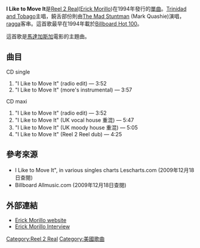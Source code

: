 {{Infobox Single
| Name = I Like to Move It
| Cover = Reel2RealILikeToMoveItCDSingleCover.jpg
| Artist = [[Reel_2_Real|Reel 2 Real]]
| from Album = Move It!
| Released = 1994
| Format = [[單曲|單曲]]
| Recorded = 1994年3月26日
| Genre = [[舞曲|舞曲]]/[[雷格|雷格]]/[[嘻哈|嘻哈]]/[[Dancehall|Dancehall]]
| Length = 3:52
| Label = [[Strictly_Rhythm|Strictly Rhythm]]
| Writer = [[Erick_Morillo|Erick Morillo]] <br /> [[The_Mad_Stuntman|Mark Quashie]]
| Producer = [[Erick_Morillo|Erick Morillo]] <br /> Ralphie Muniz
| Certification = [[金唱片|金唱片]] <small>[[SNEP|France]], 1994</small>
| Last single = "Go on Move" <br />(1994)
| This single = "'''I Like to Move It'''" <br />(1994)
| Next single = "Go on Move (重製)" <br />(1994)
}}

'''I Like to Move It'''是[[Reel_2_Real|Reel 2 Real]]([[Erick_Morillo|Erick Morillo]])在1994年發行的[[單曲|單曲]]。[[Trinidad_and_Tobago|Trinidad and Tobago]]主唱，饒舌部份則由[[The_Mad_Stuntman|The Mad Stuntman]] (Mark Quashie)演唱，[[ragga|ragga]]客串。這首歌最早在1994年載於[[Billboard_Hot_100|Billboard Hot 100]]。

這首歌是[[馬達加斯加_(2005年電影)|馬達加斯加]]電影的主題曲。

== 曲目 ==
; CD single
# "I Like to Move It" (radio edit) — 3:52
# "I Like to Move It" (more's instrumental) — 3:57

; CD maxi
# "I Like to Move It" (radio edit) — 3:52
# "I Like to Move It" (UK vocal house 重混) — 5:47
# "I Like to Move It" (UK moody house 重混) — 5:05
# "I Like to Move It" (Reel 2 Reel dub) — 4:25


== 參考來源 ==
* I Like to Move It", in various singles charts Lescharts.com (2009年12月18日查閱)
* Billboard Allmusic.com (2009年12月18日查閱)

== 外部連結 ==
* [http://www.erickmorillo.com/ Erick Morillo website]{{Wayback|url=http://www.erickmorillo.com/ |date=20100301105354 }}
* [https://web.archive.org/web/20071110162350/http://www.clubbing-uk.com/erick_morillo_interview.htm Erick Morillo Interview]

[[Category:Reel_2_Real|Category:Reel 2 Real]]
[[Category:美國歌曲|Category:美國歌曲]]